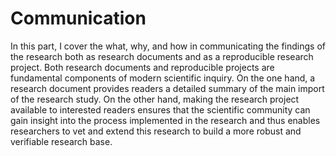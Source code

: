 # Communication {#sec-communication .unnumbered}

In this part, I cover the what, why, and how in communicating the findings of the research both as research documents and as a reproducible research project. Both research documents and reproducible projects are fundamental components of modern scientific inquiry. On the one hand, a research document provides readers a detailed summary of the main import of the research study. On the other hand, making the research project available to interested readers ensures that the scientific community can gain insight into the process implemented in the research and thus enables researchers to vet and extend this research to build a more robust and verifiable research base.


